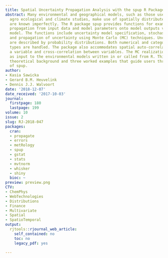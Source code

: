 ```yaml
---
title: Spatial Uncertainty Propagation Analysis with the spup R Package
abstract: Many environmental and geographical models, such as those used in land degradation,
  agro ecological and climate studies, make use of spatially distributed inputs that
  are known imperfectly. The R package spup provides functions for examining the uncertainty
  propagation from input data and model parameters onto model outputs via the environmental
  model. The functions include uncertainty model specification, stochastic simulation
  and propagation of uncertainty using Monte Carlo (MC) techniques. Uncertain variables
  are described by probability distributions. Both numerical and categorical data
  types are handled. The package also accommodates spatial auto-correlation within
  a variable and cross-correlation between variables. The MC realizations may be used
  as input to the environmental models written in or called from R. This article provides
  theoretical background and three worked examples that guide users through the application
  of spup.
author:
- Kasia Sawicka
- Gerard B.M. Heuvelink
- Dennis J.J. Walvoort
date: '2018-12-07'
date_received: '2017-10-03'
journal:
  firstpage: 180
  lastpage: 199
volume: 10
issue: 2
slug: RJ-2018-047
packages:
  cran:
  - propagate
  - errors
  - metRology
  - spup
  - gstat
  - stats
  - mvtnorm
  - whisker
  - shiny
  bioc: ~
preview: preview.png
CTV:
- ChemPhys
- WebTechnologies
- Distributions
- Finance
- Multivariate
- Spatial
- SpatioTemporal
output:
  rjtools::rjournal_web_article:
    self_contained: no
    toc: no
    legacy_pdf: yes

---
```

